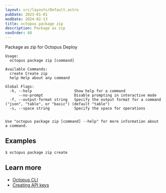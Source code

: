 ```yaml
---
layout: src/layouts/Default.astro
pubDate: 2023-01-01
modDate: 2024-02-13
title: octopus package zip
description: Package as zip
navOrder: 68
---
```


Package as zip for Octopus Deploy

```
Usage:
  octopus package zip [command]

Available Commands:
  create Create zip
  help Help about any command

Global Flags:
  -h, --help                   Show help for a command
      --no-prompt              Disable prompting in interactive mode
  -f, --output-format string   Specify the output format for a command ("json", "table", or "basic") (default "table")
  -s, --space string           Specify the space for operations


Use "octopus package zip [command] --help" for more information about a command.
```

## Examples

<SamplesInstance />

```
$ octopus package zip create

```

## Learn more

- [Octopus CLI](/docs/octopus-rest-api/cli)
- [Creating API keys](/docs/octopus-rest-api/how-to-create-an-api-key)